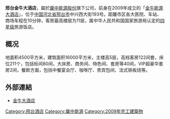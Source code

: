 '''邢台金牛大酒店'''，屬於[[冀中能源股份|冀中能源股份]]旗下公司，前身在2009年成立的「[[金牛能源大酒店|金牛能源大酒店]]」，位于[[中国|中国]][[河北省|河北省]][[邢台市|邢台市]]中兴西大街193号。距離市区各大医院、车站、商场车程在10分钟，客房最高楼层为11层，属中华人民共和国国家旅游局认定的[[四星级|四星级]]旅游饭店。

==概况==
地面积4500平方米，建筑面积16000平方米，主楼高5层，高档客房122间套，床位211个，包括标间80间，大床房、商务间、特色间、套房等40间，VIP超豪华套房2间，餐飲方面，包括中餐宴会厅、咖啡厅、贵宾包间、法式铁板烧等。

==外部連結==
*[http://www.jnnyhotel.com/ 金牛大酒店] {{Wayback|url=http://www.jnnyhotel.com/ |date=20180808000714 }}

[[Category:邢台酒店|Category:邢台酒店]]
[[Category:冀中能源|Category:冀中能源]]
[[Category:2009年完工建築物|Category:2009年完工建築物]]